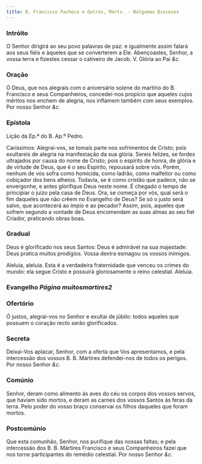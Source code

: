 ```yaml
---
title: B. Francisco Pacheco e Outros, Márts. - Nalgumas Dioceses
---
```


### Intróito

O Senhor dirigirá ao seu povo palavras de paz: e igualmente assim falará
aos seus fiéis e àqueles que se converterem a Ele. Abençoastes, Senhor, a
vossa terra e fizestes cessar o cativeiro de Jacob. <em></em> V. Glória ao Pai <em>&c.</em>

### Oração

Ó Deus, que nos alegrais com o aniversário solene do martírio do B.
Francisco e seus Companheiros, concedei-nos propício que aqueles cujos
méritos nos enchem de alegria, nos inflamem também com seus exemplos. Por
nosso Senhor <em>&c.</em>

### Epístola

Lição da Ep.ª do B. Ap.º Pedro.

Caríssimos: Alegrai-vos, se tomais parte nos sofrimentos de Cristo; pois
exultareis de alegria na manifestação da sua glória. Sereis felizes, se
fordes ultrajados por causa do nome de Cristo; pois o espírito de honra,
de glória e de virtude de Deus, que é o seu Espírito, repousará sobre vós.
Porém, nenhum de vós sofra como homicida, como ladrão, como malfeitor ou
como cobiçador dos bens alheios. Todavia, se é como cristão que padece,
não se envergonhe, e antes glorifique Deus neste nome. É chegado o tempo
de principiar o juízo pela casa de Deus. Ora, se começa por vós, qual será
o fim daqueles que não crêem no Evangelho de Deus? Se só o justo será
salvo, que acontecerá ao ímpio e ao pecador? Assim, pois, aqueles que
sofrem segundo a vontade de Deus encomendam as suas almas ao seu fiel
Criador, praticando obras boas.

### Gradual

Deus é glorificado nos seus Santos: Deus é admirável na sua majestade:
Deus pratica muitos prodígios. Vossa dextra esmagou os vossos inimigos.

Aleluia, aleluia. Esta é a verdadeira fraternidade que venceu os crimes do
mundo: ela segue Cristo e possuirá gloriosamente o reino celestial.
Aleluia.

### Evangelho <em>Página muitosmartires2</em>

### Ofertório

Ó justos, alegrai-vos no Senhor e exultai de júbilo: todos aqueles que
possuem o coração recto serão glorificados.

### Secreta

Deixai-Vos aplacar, Senhor, com a oferta que Vos apresentamos, e pela
intercessão dos vossos B. B. Mártires defendei-nos de todos os perigos.
Por nosso Senhor <em>&c.</em>

### Comúnio

Senhor, deram como alimento às aves do céu os corpos dos vossos servos,
que haviam sido mortos, e deram as carnes dos vossos Santos às feras da
terra. Pelo poder do vosso braço conservai os filhos daqueles que foram
mortos.

### Postcomúnio

Que esta comunhão, Senhor, nos purifique das nossas faltas; e pela
intercessão dos B. B. Mártires Francisco e seus Companheiros fazei que nos
torne participantes do remédio celestial. Por nosso Senhor <em>&c.</em>
